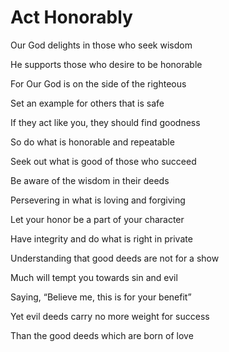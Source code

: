# Act Honorably

Our God delights in those who seek wisdom

He supports those who desire to be honorable

For Our God is on the side of the righteous

Set an example for others that is safe

If they act like you, they should find goodness

So do what is honorable and repeatable

Seek out what is good of those who succeed

Be aware of the wisdom in their deeds

Persevering in what is loving and forgiving

Let your honor be a part of your character

Have integrity and do what is right in private

Understanding that good deeds are not for a show

Much will tempt you towards sin and evil

Saying, “Believe me, this is for your benefit”

Yet evil deeds carry no more weight for success

Than the good deeds which are born of love
